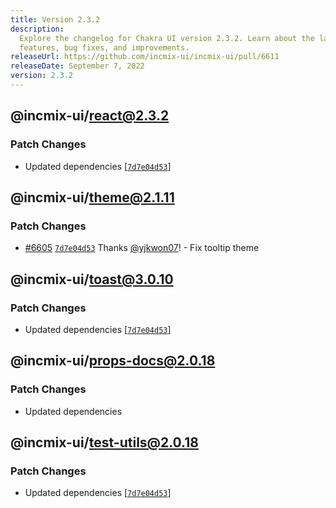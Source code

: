 ```yaml
---
title: Version 2.3.2
description:
  Explore the changelog for Chakra UI version 2.3.2. Learn about the latest
  features, bug fixes, and improvements.
releaseUrl: https://github.com/incmix-ui/incmix-ui/pull/6611
releaseDate: September 7, 2022
version: 2.3.2
---
```


## @incmix-ui/react@2.3.2

### Patch Changes

- Updated dependencies
  \[[`7d7e04d53`](https://github.com/incmix-ui/incmix-ui/commit/7d7e04d53d871e324debe0a2cb3ff44d7dbf3bca)]

## @incmix-ui/theme@2.1.11

### Patch Changes

- [#6605](https://github.com/incmix-ui/incmix-ui/pull/6605)
  [`7d7e04d53`](https://github.com/incmix-ui/incmix-ui/commit/7d7e04d53d871e324debe0a2cb3ff44d7dbf3bca)
  Thanks [@yjkwon07](https://github.com/yjkwon07)! - Fix tooltip theme

## @incmix-ui/toast@3.0.10

### Patch Changes

- Updated dependencies
  \[[`7d7e04d53`](https://github.com/incmix-ui/incmix-ui/commit/7d7e04d53d871e324debe0a2cb3ff44d7dbf3bca)]

## @incmix-ui/props-docs@2.0.18

### Patch Changes

- Updated dependencies

## @incmix-ui/test-utils@2.0.18

### Patch Changes

- Updated dependencies
  \[[`7d7e04d53`](https://github.com/incmix-ui/incmix-ui/commit/7d7e04d53d871e324debe0a2cb3ff44d7dbf3bca)]
